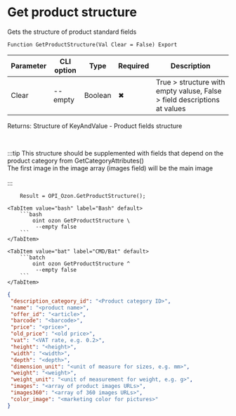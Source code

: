 ﻿---
sidebar_position: 20
---


# Get product structure
 Gets the structure of product standard fields



`Function GetProductStructure(Val Clear = False) Export`

  | Parameter | CLI option | Type | Required | Description |
  |-|-|-|-|-|
  | Clear | --empty | Boolean | &#x2716; | True > structure with empty valuse, False > field descriptions at values |

  
  Returns:  Structure of KeyAndValue - Product fields structure

<br/>

:::tip
This structure should be supplemented with fields that depend on the product category from GetCategoryAttributes()<br/>
The first image in the image array (images field) will be the main image<br/>
<br/>
:::
<br/>


```bsl title="1C:Enterprise/OneScript code example"
    Result = OPI_Ozon.GetProductStructure();
```
 

 <Tabs>
  
    <TabItem value="bash" label="Bash" default>
        ```bash
            oint ozon GetProductStructure \
             --empty false
        ```
    </TabItem>
  
    <TabItem value="bat" label="CMD/Bat" default>
        ```batch
            oint ozon GetProductStructure ^
             --empty false
        ```
    </TabItem>
</Tabs>


```json title="Result"
{
 "description_category_id": "<Product category ID>",
 "name": "<product name>",
 "offer_id": "<article>",
 "barcode": "<barcode>",
 "price": "<price>",
 "old_price": "<old price>",
 "vat": "<VAT rate, e.g. 0.2>",
 "height": "<height>",
 "width": "<width>",
 "depth": "<depth>",
 "dimension_unit": "<unit of measure for sizes, e.g. mm>",
 "weight": "<weight>",
 "weight_unit": "<unit of measurement for weight, e.g. g>",
 "images": "<array of product images URLs>",
 "images360": "<array of 360 images URLs>",
 "color_image": "<marketing color for pictures>"
}
```
